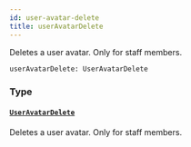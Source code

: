 ```yaml
---
id: user-avatar-delete
title: userAvatarDelete
---
```



Deletes a user avatar. Only for staff members.

```graphql
userAvatarDelete: UserAvatarDelete
```


### Type

#### [`UserAvatarDelete`](../../../developer/api-reference/objects/user-avatar-delete) 

Deletes a user avatar. Only for staff members.




